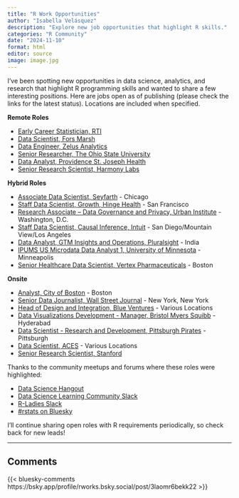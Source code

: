 ```yaml
---
title: "R Work Opportunities"
author: "Isabella Velásquez"
description: "Explore new job opportunities that highlight R skills."
categories: "R Community"
date: "2024-11-10"
format: html
editor: source
image: image.jpg
---
```


I've been spotting new opportunities in data science, analytics, and research that highlight R programming skills and wanted to share a few interesting positions. Here are jobs open as of publishing (please check the links for the latest status). Locations are included when specified.

**Remote Roles**

* [Early Career Statistician, RTI](https://careers.rti.org/jobs/12582?lang=en-us)
* [Data Scientist, Fors Marsh](https://fors-marsh-group.breezy.hr/p/a53e248d9dde-data-scientist)
* [Data Engineer, Zelus Analytics](https://ats.rippling.com/teamworks-careers/jobs/ba9b13d9-f152-4eca-8c4d-46bc0095d4fb)
* [Senior Researcher, The Ohio State University](https://osu.wd1.myworkdayjobs.com/en-US/OSUCareers/details/Senior-Researcher_R112910-1?q=shiny)
* [Data Analyst, Providence St. Joseph Health](https://evac.fa.us2.oraclecloud.com/hcmUI/CandidateExperience/en/sites/CX_1/job/322166)
* [Senior Research Scientist, Harmony Labs](https://harmonylabs.org/page/Senior-research-scientist)

**Hybrid Roles**

* [Associate Data Scientist, Seyfarth](https://recruiting.seyfarth.com/viRecruitSelfApply/RecDefault.aspx?Tag=aa4603ce-3eb9-42c7-8836-31b33681b6ba) - Chicago
* [Staff Data Scientist, Growth, Hinge Health](https://careers.hingehealth.com/jobs/1638?lang=en-us&previousLocale=en-US) - San Francisco
* [Research Associate – Data Governance and Privacy, Urban Institute](https://urban.wd1.myworkdayjobs.com/en-US/Urban-Careers/job/Research-Associate---Data-Governance-and-Privacy--Center-on-Labor--Human-Services--and-Population-_R-801591) - Washington, D.C.
* [Staff Data Scientist, Causal Inference, Intuit](https://jobs.intuit.com/job/san-diego/staff-data-scientist/27595/69063431328) - San Diego/Mountain View/Los Angeles
* [Data Analyst, GTM Insights and Operations, Pluralsight](https://pluralsight.wd1.myworkdayjobs.com/en-US/Careers/job/Hybrid---India/Data-Analyst--GTM-Insights-and-Operations_R0012735) - India
* [IPUMS US Microdata Data Analyst 1, University of Minnesota](https://hr.myu.umn.edu/psc/hrprd/EMPLOYEE/HRMS/c/HRS_HRAM_FL.HRS_CG_SEARCH_FL.GBL?Page=HRS_APP_JBPST_FL&Action=U&SiteId=1&FOCUS=Applicant&JobOpeningId=365211&PostingSeq=1&) - Minneapolis
* [Senior Healthcare Data Scientist, Vertex Pharmaceuticals](https://www.linkedin.com/jobs/view/senior-healthcare-data-scientist-at-vertex-pharmaceuticals-4042299383/) - Boston

**Onsite**

* [Analyst, City of Boston](https://city-boston.icims.com/jobs/28400/analyst/job) - Boston
* [Senior Data Journalist, Wall Street Journal](https://wsj.jobs/new-york-ny/senior-data-journalist/3BFC94C50CB347AD888CD79E7D98CDF9/job/) - New York, New York
* [Head of Design and Integration, Blue Ventures](https://careers.blueventures.org/jobs/5120519-head-of-design-and-integration) - Various Locations
* [Data Visualizations Development - Manager, Bristol Myers Squibb](https://jobs.bms.com/careers/job/137461160773-data-visualization-application-development-manager-hyderabad-ts-in?domain=bms.com) - Hyderabad
* [Data Scientist - Research and Development, Pittsburgh Pirates](https://pirates.rec.pro.ukg.net/PIT1500PITA/JobBoard/1571bce9-cb30-4961-98da-07b26506146a/OpportunityDetail?opportunityId=fd116e1b-89c5-477e-94ef-961384beadb6) - Pittsburgh
* [Data Scientist, ACES](https://workforcenow.adp.com/mascsr/default/mdf/recruitment/recruitment.html?cid=3d881ef4-bdda-4758-9e9d-a0f907c200e3&ccId=19000101_000001&lang=en_US&source=LI&selectedMenuKey=CurrentOpenings&jobId=512455) - Various Locations
* [Senior Research Scientist, Stanford](https://careersearch.stanford.edu/jobs/senior-research-scientist-19963)

Thanks to the community meetups and forums where these roles were highlighted:

* [Data Science Hangout](https://pos.it/dsh)
* [Data Science Learning Community Slack](https://dslc.io/)
* [R-Ladies Slack](https://rladies.org/)
* [#rstats on Bluesky](https://bsky.app/)

I'll continue sharing open roles with R requirements periodically, so check back for new leads!

---

## Comments {.unlisted}

{{< bluesky-comments https://bsky.app/profile/rworks.bsky.social/post/3laomr6bekk22 >}}